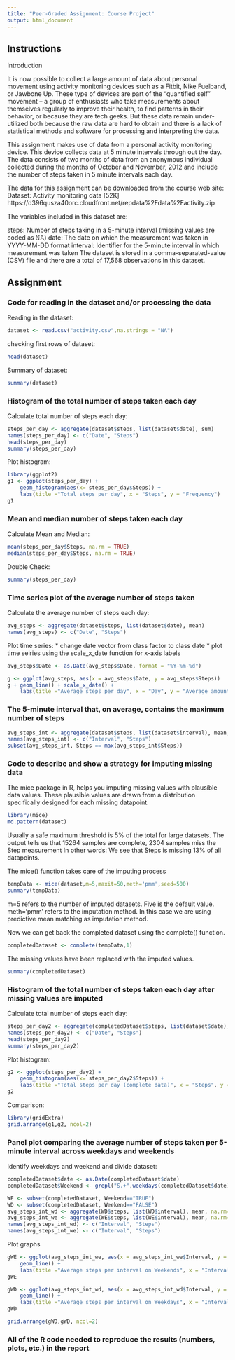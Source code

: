 ```yaml
---
title: "Peer-Graded Assignment: Course Project"
output: html_document
---
```


Instructions
-----------------------------------------

Introduction

It is now possible to collect a large amount of data about personal movement using activity monitoring devices such as a Fitbit, Nike Fuelband, or Jawbone Up. These type of devices are part of the “quantified self” movement – a group of enthusiasts who take measurements about themselves regularly to improve their health, to find patterns in their behavior, or because they are tech geeks. But these data remain under-utilized both because the raw data are hard to obtain and there is a lack of statistical methods and software for processing and interpreting the data.

This assignment makes use of data from a personal activity monitoring device. This device collects data at 5 minute intervals through out the day. The data consists of two months of data from an anonymous individual collected during the months of October and November, 2012 and include the number of steps taken in 5 minute intervals each day.

The data for this assignment can be downloaded from the course web site:
Dataset: Activity monitoring data [52K]
https://d396qusza40orc.cloudfront.net/repdata%2Fdata%2Factivity.zip

The variables included in this dataset are:

steps: Number of steps taking in a 5-minute interval (missing values are coded as 𝙽𝙰)
date: The date on which the measurement was taken in YYYY-MM-DD format
interval: Identifier for the 5-minute interval in which measurement was taken
The dataset is stored in a comma-separated-value (CSV) file and there are a total of 17,568 observations in this dataset.

Assignment
-----------------------------------------

### Code for reading in the dataset and/or processing the data
Reading in the dataset:
```r
dataset <- read.csv("activity.csv",na.strings = "NA")
```

checking first rows of dataset:
```r
head(dataset)
```

Summary of dataset:
```r
summary(dataset)
```

### Histogram of the total number of steps taken each day

Calculate total number of steps each day:
```r
steps_per_day <- aggregate(dataset$steps, list(dataset$date), sum)
names(steps_per_day) <- c("Date", "Steps")
head(steps_per_day)
summary(steps_per_day)
```

Plot histogram:
```r
library(ggplot2)
g1 <- ggplot(steps_per_day) + 
    geom_histogram(aes(x= steps_per_day$Steps)) +
    labs(title ="Total steps per day", x = "Steps", y = "Frequency")
g1
```

### Mean and median number of steps taken each day
Calculate Mean and Median:
```r
mean(steps_per_day$Steps, na.rm = TRUE)
median(steps_per_day$Steps, na.rm = TRUE)
```

Double Check:
```r
summary(steps_per_day)
```

### Time series plot of the average number of steps taken

Calculate the average number of steps each day:
```r
avg_steps <- aggregate(dataset$steps, list(dataset$date), mean)
names(avg_steps) <- c("Date", "Steps")
```

Plot time series:
* change date vector from class factor to class date
* plot time seiries using the scale_x_date function for x-axis labels
```r
avg_steps$Date <- as.Date(avg_steps$Date, format = "%Y-%m-%d")

g <- ggplot(avg_steps, aes(x = avg_steps$Date, y = avg_steps$Steps))
g + geom_line() + scale_x_date() +
    labs(title ="Average steps per day", x = "Day", y = "Average amount of Steps")
```

### The 5-minute interval that, on average, contains the maximum number of steps
```r
avg_steps_int <- aggregate(dataset$steps, list(dataset$interval), mean, na.rm=TRUE)
names(avg_steps_int) <- c("Interval", "Steps")
subset(avg_steps_int, Steps == max(avg_steps_int$Steps))
```

### Code to describe and show a strategy for imputing missing data

The mice package in R, helps you imputing missing values with plausible data values. 
These plausible values are drawn from a distribution specifically designed for each missing datapoint.
```r
library(mice)
md.pattern(dataset)
```
Usually a safe maximum threshold is 5% of the total for large datasets.
The output tells us that 15264 samples are complete, 2304 samples miss the Step measurement
In other words: We see that Steps is missing 13% of all datapoints.

The mice() function takes care of the imputing process
```r
tempData <- mice(dataset,m=5,maxit=50,meth='pmm',seed=500)
summary(tempData)
```
m=5 refers to the number of imputed datasets. Five is the default value.
meth='pmm' refers to the imputation method. In this case we are using predictive mean matching as imputation method.

Now we can get back the completed dataset using the complete() function. 
```r
completedDataset <- complete(tempData,1)
```
The missing values have been replaced with the imputed values.
```r
summary(completedDataset)
```

### Histogram of the total number of steps taken each day after missing values are imputed

Calculate total number of steps each day:
```r
steps_per_day2 <- aggregate(completedDataset$steps, list(dataset$date), sum)
names(steps_per_day2) <- c("Date", "Steps")
head(steps_per_day2)
summary(steps_per_day2)
```

Plot histogram:
```r
g2 <- ggplot(steps_per_day2) + 
    geom_histogram(aes(x= steps_per_day2$Steps)) +
    labs(title ="Total steps per day (complete data)", x = "Steps", y = "Frequency")
g2
```

Comparison:
```r
library(gridExtra)
grid.arrange(g1,g2, ncol=2)
```

### Panel plot comparing the average number of steps taken per 5-minute interval across weekdays and weekends

Identify weekdays and weekend and divide dataset:
```r
completedDataset$date <- as.Date(completedDataset$date)
completedDataset$Weekend <- grepl("S.+",weekdays(completedDataset$date))

WE <- subset(completedDataset, Weekend=="TRUE")
WD <- subset(completedDataset, Weekend=="FALSE")
avg_steps_int_wd <- aggregate(WD$steps, list(WD$interval), mean, na.rm=TRUE)
avg_steps_int_we <- aggregate(WE$steps, list(WE$interval), mean, na.rm=TRUE)
names(avg_steps_int_wd) <- c("Interval", "Steps")
names(avg_steps_int_we) <- c("Interval", "Steps")
```

Plot graphs
```r

gWE <- ggplot(avg_steps_int_we, aes(x = avg_steps_int_we$Interval, y = avg_steps_int_we$Steps)) + 
    geom_line() + 
    labs(title ="Average steps per interval on Weekends", x = "Interval", y = "Average amount of Steps")
gWE

gWD <- ggplot(avg_steps_int_wd, aes(x = avg_steps_int_wd$Interval, y = avg_steps_int_wd$Steps)) + 
    geom_line() + 
    labs(title ="Average steps per interval on Weekdays", x = "Interval", y = "Average amount of Steps")
gWD

grid.arrange(gWD,gWD, ncol=2)
```

### All of the R code needed to reproduce the results (numbers, plots, etc.) in the report


